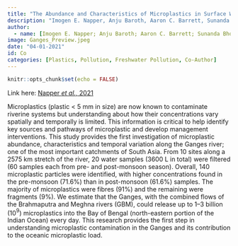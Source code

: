 ```yaml
---
title: "The Abundance and Characteristics of Microplastics in Surface Water in the Transboundary Ganges River"
description: "Imogen E. Napper, Anju Baroth, Aaron C. Barrett, Sunanda Bhola. Gawsia W. Chowdhuryd, Bede F.R. Davies, Emily M. Duncan, Sumit Kumar, Sarah E. Nelms, Md Nazmul Hasan Niloy, Bushra Nishat, Taylor Maddalene, Richard C. Thompson & Heather Koldewey."
author:
  - name: [Imogen E. Napper; Anju Baroth; Aaron C. Barrett; Sunanda Bhola. Gawsia W. Chowdhuryd; Bede Ffinian Rowe Davies; Emily M. Duncan; Sumit Kumar; Sarah E. Nelms; Md Nazmul Hasan Niloy; Bushra Nishat; Taylor Maddalene; Richard C. Thompson; Heather Koldewey]
image: Ganges_Preview.jpeg
date: "04-01-2021"
id: Co
categories: [Plastics, Pollution, Freshwater Pollution, Co-Author]
---
```


```r
knitr::opts_chunk$set(echo = FALSE)
```

Link here: [Napper *et al.,* 2021](https://www.sciencedirect.com/science/article/pii/S0269749120370378)

Microplastics (plastic < 5 mm in size) are now known to contaminate riverine systems but understanding about how their concentrations vary spatially and temporally is limited. This information is critical to help identify key sources and pathways of microplastic and develop management interventions. This study provides the first investigation of microplastic abundance, characteristics and temporal variation along the Ganges river; one of the most important catchments of South Asia. From 10 sites along a 2575 km stretch of the river, 20 water samples (3600 L in total) were filtered (60 samples each from pre- and post-monsoon season). Overall, 140 microplastic particles were identified, with higher concentrations found in the pre-monsoon (71.6%) than in post-monsoon (61.6%) samples. The majority of microplastics were fibres (91%) and the remaining were fragments (9%). We estimate that the Ganges, with the combined flows of the Brahmaputra and Meghna rivers (GBM), could release up to 1–3 billion (10$^9$) microplastics into the Bay of Bengal (north-eastern portion of the Indian Ocean) every day. This research provides the first step in understanding microplastic contamination in the Ganges and its contribution to the oceanic microplastic load.


